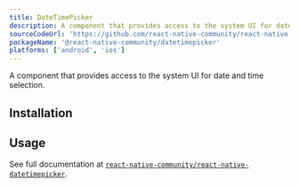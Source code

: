 ```yaml
---
title: DateTimePicker
description: A component that provides access to the system UI for date and time selection.
sourceCodeUrl: 'https://github.com/react-native-community/react-native-datetimepicker'
packageName: '@react-native-community/datetimepicker'
platforms: ['android', 'ios']
---
```



A component that provides access to the system UI for date and time selection.

<ContentSpotlight file="sdk/datetimepicker.mp4" loop={false} />

## Installation

<APIInstallSection href="https://github.com/react-native-community/react-native-datetimepicker#linking" />

## Usage

See full documentation at [`react-native-community/react-native-datetimepicker`](https://github.com/react-native-community/react-native-datetimepicker).

